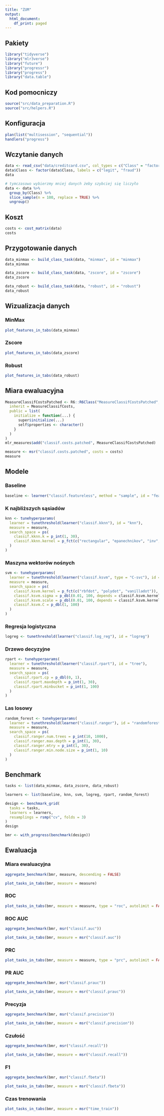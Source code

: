 ```yaml
---
title: "ZUM"
output:
  html_document:
    df_print: paged
---
```


## Pakiety

```r
library("tidyverse")
library("mlr3verse")
library("future")
library("progressr")
library("progress")
library("data.table")
```

## Kod pomocniczy

```r
source("src/data_preparation.R")
source("src/helpers.R")
```

## Konfiguracja

```r
plan(list("multisession", "sequential"))
handlers("progress")
```


## Wczytanie danych

```r
data <- read_csv("data/creditcard.csv", col_types = c("Class" = "factor"))
data$Class <- factor(data$Class, labels = c("legit", "fraud"))
data
```

```r
# tymczasowo wybierzmy mniej danych żeby szybciej się liczyło
data <- data %>%
  group_by(Class) %>%
  slice_sample(n = 100, replace = TRUE) %>%
  ungroup()
```


## Koszt

```r
costs <- cost_matrix(data)
costs
```

## Przygotowanie danych

```r
data_minmax <- build_class_task(data, "minmax", id = "minmax")
data_minmax
```
```r
data_zscore <- build_class_task(data, "zscore", id = "zscore")
data_zscore
```

```r
data_robust <- build_class_task(data, "robust", id = "robust")
data_robust
```

## Wizualizacja danych

### MinMax {.tabset}

```r
plot_features_in_tabs(data_minmax)
```

### Zscore {.tabset}

```r
plot_features_in_tabs(data_zscore)
```

### Robust {.tabset}

```r
plot_features_in_tabs(data_robust)
```


## Miara ewaluacyjna

```r
MeasureClassifCostsPatched <- R6::R6Class("MeasureClassifCostsPatched",
  inherit = MeasureClassifCosts,
  public = list(
    initialize = function(...) {
      super$initialize(...)
      self$properties <- character()
    }
  )
)
mlr_measures$add("classif.costs.patched", MeasureClassifCostsPatched)
```


```r
measure <- msr("classif.costs.patched", costs = costs)
measure
```

## Modele

### Baseline

```r
baseline <- learner("classif.featureless", method = "sample", id = "featureless")
```


### K najbliższych sąsiadów

```r
knn <- tunehyperparams(
  learner = tunethreshold(learner("classif.kknn"), id = "knn"),
  measure = measure,
  search_space = ps(
    classif.kknn.k = p_int(1, 30),
    classif.kknn.kernel = p_fct(c("rectangular", "epanechnikov", "inv", "gaussian"))
  )
)
```

### Maszyna wektorów nośnych

```r
svm <- tunehyperparams(
  learner = tunethreshold(learner("classif.ksvm", type = "C-svc"), id = "svm"),
  measure = measure,
  search_space = ps(
    classif.ksvm.kernel = p_fct(c("rbfdot", "polydot", "vanilladot")),
    classif.ksvm.sigma = p_dbl(0.01, 100, depends = classif.ksvm.kernel %in% c("rbfdot")),
    classif.ksvm.scale = p_dbl(0.01, 100, depends = classif.ksvm.kernel %in% c("polydot")),
    classif.ksvm.C = p_dbl(1, 100)
  )
)
```

### Regresja logistyczna

```r
logreg <- tunethreshold(learner("classif.log_reg"), id = "logreg")
```

### Drzewo decyzyjne

```r
rpart <- tunehyperparams(
  learner = tunethreshold(learner("classif.rpart"), id = "tree"),
  measure = measure,
  search_space = ps(
    classif.rpart.cp = p_dbl(0, 1),
    classif.rpart.maxdepth = p_int(1, 30),
    classif.rpart.minbucket = p_int(1, 100)
  )
)
```

### Las losowy

```r
random_forest <- tunehyperparams(
  learner = tunethreshold(learner("classif.ranger"), id = "randomforest"),
  measure = measure,
  search_space = ps(
    classif.ranger.num.trees = p_int(10, 1000),
    classif.ranger.max.depth = p_int(1, 30),
    classif.ranger.mtry = p_int(1, 30),
    classif.ranger.min.node.size = p_int(1, 10)
  )
)
```

## Benchmark

```r
tasks <- list(data_minmax, data_zscore, data_robust)
```

```r
learners <- list(baseline, knn, svm, logreg, rpart, random_forest)
```

```r
design <- benchmark_grid(
  tasks = tasks,
  learners = learners,
  resamplings = rsmp("cv", folds = 3)
)
design
```

```r
bmr <- with_progress(benchmark(design))
```

## Ewaluacja

### Miara ewaluacyjna {.tabset}

```r
aggregate_benchmark(bmr, measure, descending = FALSE)
```

```r
plot_tasks_in_tabs(bmr, measure = measure)
```

### ROC {.tabset}

```r
plot_tasks_in_tabs(bmr, measure = measure, type = "roc", autolimit = FALSE)
```

### ROC AUC {.tabset}

```r
aggregate_benchmark(bmr, msr("classif.auc"))
```

```r
plot_tasks_in_tabs(bmr, measure = msr("classif.auc"))
```

### PRC {.tabset}

```r
plot_tasks_in_tabs(bmr, measure = measure, type = "prc", autolimit = FALSE)
```

### PR AUC {.tabset}

```r
aggregate_benchmark(bmr, msr("classif.prauc"))
```

```r
plot_tasks_in_tabs(bmr, measure = msr("classif.prauc"))
```

### Precyzja {.tabset}

```r
aggregate_benchmark(bmr, msr("classif.precision"))
```

```r
plot_tasks_in_tabs(bmr, measure = msr("classif.precision"))
```

### Czułość {.tabset}

```r
aggregate_benchmark(bmr, msr("classif.recall"))
```

```r
plot_tasks_in_tabs(bmr, measure = msr("classif.recall"))
```

### F1 {.tabset}

```r
aggregate_benchmark(bmr, msr("classif.fbeta"))
```

```r
plot_tasks_in_tabs(bmr, measure = msr("classif.fbeta"))
```

### Czas trenowania {.tabset}

```r
plot_tasks_in_tabs(bmr, measure = msr("time_train"))
```
